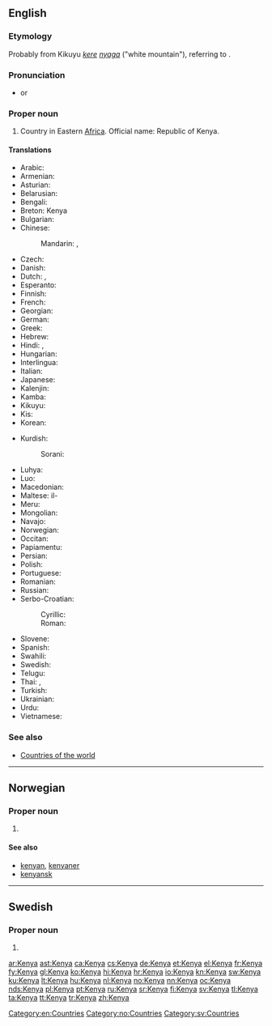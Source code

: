 ==English==
{{wikipedia}}

===Etymology===
Probably from Kikuyu ''[[kere]] [[nyaga]]'' ("white mountain"), referring to {{w|Mount Kenya}}.

===Pronunciation===
* {{IPA|/ˈkɛnjə/|lang=en}} or {{IPA|/ˈkiːnjə/|lang=en}}

===Proper noun===
{{en-proper noun}}

# Country in Eastern [[Africa]]. Official name: Republic of Kenya.

====Translations====
{{trans-top|country in Eastern Africa}}
* Arabic: {{t-|ar|كينيا|f|tr=kiinya}}
* Armenian: {{t-|hy|Քենիա|tr=K'enia}}
* Asturian: {{t-|ast|Keña|f}}
* Belarusian: {{t-|be|Кенія|f|tr=Kénija}}
* Bengali: {{t-|bn|কেনিয়া|sc=Beng}}
* Breton: Kenya
* Bulgarian: {{t-|bg|Кения|f|tr=Kénija}}
* Chinese:
*: Mandarin: {{t-|cmn|肯尼亞|sc=Hani}},  {{t-|cmn|肯尼亚|tr=Kěnníyà|sc=Hani}}
* Czech: {{t+|cs|Keňa|f}}
* Danish: {{t-|da|Kenya}}
* Dutch: {{t+|nl|Kenia}}, {{t+|nl|Kenya}}
* Esperanto: {{t-|eo|Kenjo}}
* Finnish: {{t+|fi|Kenia}}
* French: {{t+|fr|Kenya}}
* Georgian: {{t-|ka|კენია|sc=Geor}}
* German: {{t+|de|Kenia}}
* Greek: {{t-|el|Κένυα|f|tr=Kénya}}
* Hebrew: {{t-|he|קניה|f|tr=kenya}}
* Hindi: {{t+|hi|कीनिया|tr=kīniyā}}, {{t-|hi|केन्या|tr=kēn'yā}}
* Hungarian: {{t+|hu|Kenya}}
* Interlingua: {{t-|ia|Kenya}}
* Italian: {{t-|it|Kenya}}
* Japanese: {{t+|ja|ケニア|tr=Kenia}}
* Kalenjin: {{tø|kln|Kenya}}
* Kamba: {{tø|kam|Kenya}}
* Kikuyu: {{tø|ki|Kenya}}
* Kis: {{tø|kis|Kenya}}
* Korean: {{t+|ko|케냐|tr=Kenya|sc=Hang}}
{{trans-mid}}
* Kurdish:
*: Sorani: {{t|ku|کینیا|sc=ku-Arab}}
* Luhya: {{tø|luy|Kenya}}
* Luo: {{tø|luo|Kenya}}
* Macedonian: {{t+|mk|Кенија|f|tr=Kénija}}
* Maltese: il-{{t-|mt|Kenja}}
* Meru: {{tø|mer|Kenya}}
* Mongolian: {{t-|mn|Кени|tr=Kéni|sc=Cyrl}}
* Navajo: {{tø|nv|Kénya}}
* Norwegian: {{t+|no|Kenya}}
* Occitan: {{t+|oc|Kenya|m}}
* Papiamentu: {{tø|pap|Kenia}}
* Persian: {{t-|fa|کنیا}}
* Polish: {{t+|pl|Kenia|f}}
* Portuguese: {{t+|pt|Quénia|f}}
* Romanian: {{t-|ro|Kenya|f}}
* Russian: {{t+|ru|Кения|f|tr=Kénija}}
* Serbo-Croatian:
*: Cyrillic: {{t-|sh|Кенија|f|sc=Cyrl}}
*: Roman: {{t-|sh|Kenija|f}}
* Slovene: {{t+|sl|Kenija|f}}
* Spanish: {{t+|es|Kenia|f}}
* Swahili: {{t+|sw|kenya}}
* Swedish: {{t+|sv|Kenya}}
* Telugu: {{t+|te|కెన్యా}}
* Thai: {{t+|th|เคนยา}}, {{t-|th|ประเทศเคนยา}}
* Turkish: {{t+|tr|Kenya}}
* Ukrainian: {{t+|uk|Кенія|f|tr=Kénija}}
* Urdu: {{t-|ur|کینیا|tr=kīniyā}}
* Vietnamese: {{t-|vi|Kenya}}
{{trans-bottom}}

===See also===
* [[Appendix:Countries of the world|Countries of the world]]

[[Category:en:Countries]]

----

==Norwegian==

===Proper noun===
{{head|no|proper noun}}

# {{l|en|Kenya}}

====See also====
* [[kenyan]], [[kenyaner]]
* [[kenyansk]]

[[Category:no:Countries]]

----

==Swedish==

===Proper noun===
{{head|sv|proper noun}}

# {{l|en|Kenya}}

[[Category:sv:Countries]]

[[ar:Kenya]]
[[ast:Kenya]]
[[ca:Kenya]]
[[cs:Kenya]]
[[de:Kenya]]
[[et:Kenya]]
[[el:Kenya]]
[[fr:Kenya]]
[[fy:Kenya]]
[[gl:Kenya]]
[[ko:Kenya]]
[[hi:Kenya]]
[[hr:Kenya]]
[[io:Kenya]]
[[kn:Kenya]]
[[sw:Kenya]]
[[ku:Kenya]]
[[lt:Kenya]]
[[hu:Kenya]]
[[nl:Kenya]]
[[no:Kenya]]
[[nn:Kenya]]
[[oc:Kenya]]
[[nds:Kenya]]
[[pl:Kenya]]
[[pt:Kenya]]
[[ru:Kenya]]
[[sr:Kenya]]
[[fi:Kenya]]
[[sv:Kenya]]
[[tl:Kenya]]
[[ta:Kenya]]
[[tt:Kenya]]
[[tr:Kenya]]
[[zh:Kenya]]
